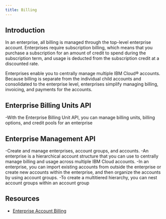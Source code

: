 ```yaml
---
title: Billing
---
```



<PageDescription>

</PageDescription>

## Introduction
In an enterprise, all billing is managed through the top-level enterprise account.  Enterprises require subscription billing, which means that you purchase a subscription for an amount of credit to spend during the subscription term, and usage is deducted from the subscription credit at a discounted rate.

Enterprises enable you to centrally manage multiple IBM Cloud® accounts. Because billing is separate from the individual child accounts and consolidated to the enterprise level, enterprises simplify managing billing, invoicing, and payments for the accounts.

## Enterprise Billing Units API 
 -With the Enterprise Billing Unit API, you can manage billing units, billing options, and credit pools for an enterprise

## Enterprise Management API 
 -Create and manage enterprises, account groups, and accounts. 
 -An enterprise is a hierarchical account structure that you can use to centrally manage billing and usage across multiple IBM Cloud accounts.
 -In an enterprise, you can import existing accounts from outside the enterprise or create new accounts within the enterprise, and then organize the accounts by using account groups.
 -To create a multitiered hierarchy, you can nest account groups within an account group



## Resources
 - [Enterprise Account Billing](https://cloud.ibm.com/docs/account?topic=account-what-is-enterprise#enterprise-billing)